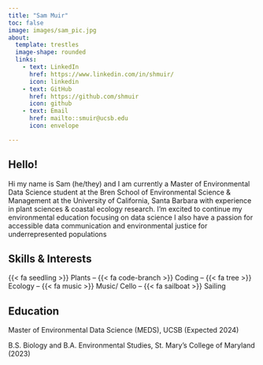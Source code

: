 ```yaml
---
title: "Sam Muir"
toc: false
image: images/sam_pic.jpg
about: 
  template: trestles
  image-shape: rounded
  links: 
    - text: LinkedIn
      href: https://www.linkedin.com/in/shmuir/
      icon: linkedin
    - text: GitHub
      href: https://github.com/shmuir
      icon: github
    - text: Email
      href: mailto::smuir@ucsb.edu
      icon: envelope

---
```

## Hello!

Hi my name is Sam (he/they) and I am currently a Master of Environmental Data Science student at the Bren School of Environmental Science & Management at the University of California, Santa Barbara with experience in plant sciences & coastal ecology research. I'm excited to continue my environmental education focusing on data science I also have a passion for accessible data communication and environmental justice for underrepresented populations  

## Skills & Interests
{{< fa seedling >}} Plants -- {{< fa code-branch >}} Coding -- {{< fa tree >}} Ecology -- {{< fa music >}} Music/ Cello -- {{< fa sailboat >}} Sailing


## Education

Master of Environmental Data Science (MEDS), UCSB (Expected 2024)

B.S. Biology and B.A. Environmental Studies, St. Mary's College of Maryland (2023)